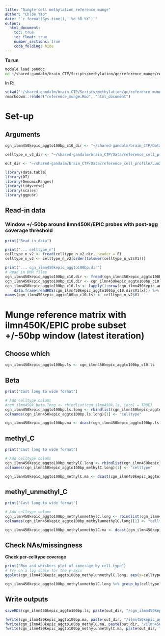 ```yaml
---
title: "Single-cell methylation reference munge"
author: "Chloe Yap"
date: "`r format(Sys.time(), '%d %B %Y')`"
output:
  html_document:
    toc: true
    toc_float: true
    number_sections: true
    code_folding: hide
---
```


**To run**

```bash

module load pandoc
cd ~/shared-gandalm/brain_CTP/Scripts/methylation/qc/reference_munge/reference_munge

```

In R:

```r
setwd("~/shared-gandalm/brain_CTP/Scripts/methylation/qc/reference_munge/reference_munge")
rmarkdown::render("reference_munge.Rmd", "html_document")
```

# Set-up

## Arguments

```r

cgn_ilmn450kepic_aggto100bp_c10_dir <- "~/shared-gandalm/brain_CTP/Data/reference_cell_profile/Luo2020/cgn_ilmn450kepic_aggto100bp_c10.dir"

celltype_n_v2_dir <- "~/shared-gandalm/brain_CTP/Data/reference_cell_profile/Luo2020/celltype_n_v2"

out_dir <- "~/shared-gandalm/brain_CTP/Data/reference_cell_profile/Luo2020"

library(data.table)
library(DT)
library(GenomicRanges)
library(tidyverse)
library(scales)
library(ggpubr)

```

## Read-in data

### Window +/-50bp around ilmn450K/EPIC probes with post-agg coverage threshold

```r

print("Read in data")

print("... celltype_n")
celltype_n_v2 <- fread(celltype_n_v2_dir, header = F)
celltype_n_v2 <- celltype_n_v2[order(tolower(celltype_n_v2$V1))]

print("... cgn_ilmn450kepic_aggto100bp.dir")
# Read in DMR files
cgn_ilmn450kepic_aggto100bp_c10.dir <- fread(cgn_ilmn450kepic_aggto100bp_c10_dir, header = F)
cgn_ilmn450kepic_aggto100bp_c10.dir <- cgn_ilmn450kepic_aggto100bp_c10.dir[order(tolower(cgn_ilmn450kepic_aggto100bp_c10.dir$V1)),]
cgn_ilmn450kepic_aggto100bp_c10.ls <- lapply(1:nrow(cgn_ilmn450kepic_aggto100bp_c10.dir), function(x) 
	data.frame(readRDS(cgn_ilmn450kepic_aggto100bp_c10.dir$V1[x])) %>% dplyr::select(c("Probe", "methyl_C", "methyl_unmethyl_C", "beta")))
names(cgn_ilmn450kepic_aggto100bp_c10.ls) <- celltype_n_v2$V1

```

# Munge reference matrix with ilmn450K/EPIC probe subset +/-50bp window (latest iteration)

## Choose which

```r

cgn_ilmn450kepic_aggto100bp.ls <- cgn_ilmn450kepic_aggto100bp_c10.ls  

```

## Beta

```r

print("Cast long to wide format")

# Add celltype column
#cgn_ilmn450k_beta.long <- rbindlist(cgn_ilmn450k.ls, idcol = TRUE)
cgn_ilmn450kepic_aggto100bp.ls.long <- rbindlist(cgn_ilmn450kepic_aggto100bp.ls, idcol = TRUE)
colnames(cgn_ilmn450kepic_aggto100bp.ls.long)[1] <- "celltype"

cgn_ilmn450kepic_aggto100bp.ma <- dcast(cgn_ilmn450kepic_aggto100bp.ls.long, Probe ~ celltype, value.var = "beta")

```

## methyl_C

```r

print("Cast long to wide format")

# Add celltype column
cgn_ilmn450kepic_aggto100bp_methylC.long <- rbindlist(cgn_ilmn450kepic_aggto100bp.ls, idcol = TRUE)
colnames(cgn_ilmn450kepic_aggto100bp_methylC.long)[1] <- "celltype"

cgn_ilmn450kepic_aggto100bp_methylC.ma <- dcast(cgn_ilmn450kepic_aggto100bp_methylC.long, Probe ~ celltype, value.var = "methyl_C")

```

## methyl_unmethyl_C

```r

print("Cast long to wide format")

# Add celltype column
cgn_ilmn450kepic_aggto100bp_methylunmethylC.long <- rbindlist(cgn_ilmn450kepic_aggto100bp.ls, idcol = TRUE)
colnames(cgn_ilmn450kepic_aggto100bp_methylunmethylC.long)[1] <- "celltype"

cgn_ilmn450kepic_aggto100bp_methylunmethylC.ma <- dcast(cgn_ilmn450kepic_aggto100bp_methylunmethylC.long, Probe ~ celltype, value.var = "methyl_unmethyl_C")

```

## Check NAs/missingness

**Check per-celltype coverage**

```r

print("Box and whiskers plot of coverage by cell-type")
# Try on a log scale for the y-axis
ggplot(cgn_ilmn450kepic_aggto100bp_methylunmethylC.long, aes(x=celltype, y=methyl_unmethyl_C, colour = celltype)) + geom_boxplot() + scale_y_log10(breaks = trans_breaks("log10", function(x) 10^x), labels = trans_format("log10", math_format(10^.x))) + theme(legend.position = "none", axis.text.x = element_text(angle = 90, hjust = 1))

cgn_ilmn450kepic_aggto100bp_methylunmethylC.long %>% group_by(celltype) %>% summarise(mean = mean(methyl_unmethyl_C), median = median(methyl_unmethyl_C)) %>% print(n=Inf)

```

## Write outputs

```r

saveRDS(cgn_ilmn450kepic_aggto100bp.ls, paste(out_dir, "/cgn_ilmn450kepic_aggto100_c10.ls.rds", sep = ""))

fwrite(cgn_ilmn450kepic_aggto100bp.ma, paste(out_dir, "/ilmn450kepic_aggto100bp_celltype_c10_beta.txt", sep = ""), col.names = T, row.names = F, quote = F, sep = "\t")
fwrite(cgn_ilmn450kepic_aggto100bp_methylC.ma, paste(out_dir, "/ilmn450kepic_aggto100bp_celltype_c10_M.txt", sep = ""), col.names = T, row.names = F, quote = F, sep = "\t")
fwrite(cgn_ilmn450kepic_aggto100bp_methylunmethylC.ma, paste(out_dir, "/ilmn450kepic_aggto100bp_celltype_c10_MU.txt", sep = ""), col.names = T, row.names = F, quote = F, sep = "\t")  

```

